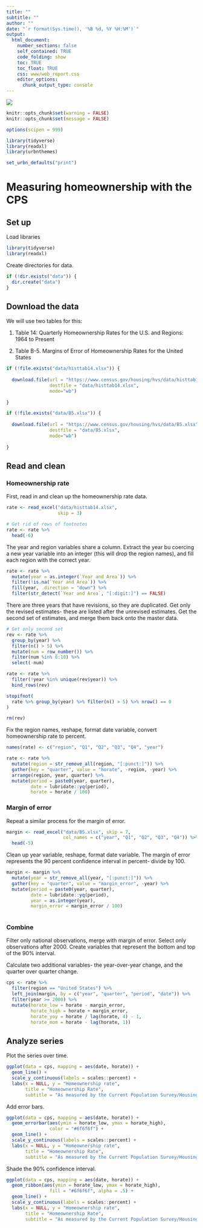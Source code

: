 ```yaml
---
title: ""
subtitle: ""
author: ""
date: "`r format(Sys.time(), '%B %d, %Y %H:%M')`"
output:
  html_document:
    number_sections: false
    self_contained: TRUE
    code_folding: show
    toc: TRUE
    toc_float: TRUE
    css: www/web_report.css
    editor_options:
      chunk_output_type: console
---
```


<link rel="stylesheet" href="//fonts.googleapis.com/css?family=Lato" />

![](www/images/urban-institute-logo.png)


```r
knitr::opts_chunk$set(warning = FALSE)
knitr::opts_chunk$set(message = FALSE)
```

```r
options(scipen = 999)

library(tidyverse)
library(readxl)
library(urbnthemes)

set_urbn_defaults("print")
```


# Measuring homeownership with the CPS

## Set up

Load libraries

```r
library(tidyverse)
library(readxl)
```

Create directories for data.
```r
if (!dir.exists("data")) {
  dir.create("data")
}

```

## Download the data 

We will use two tables for this:

1. Table 14: Quarterly Homeownership Rates for the U.S. and Regions: 1964 to Present

2. Table B-5. Margins of Error of Homeownership Rates for the United States


```r
if (!file.exists("data/histtab14.xlsx")) {
  
  download.file(url = "https://www.census.gov/housing/hvs/data/histtab14.xlsx",
                destfile = "data/histtab14.xlsx",
                mode="wb")
  
}

if (!file.exists("data/B5.xlsx")) {
  
  download.file(url = "https://www.census.gov/housing/hvs/data/B5.xlsx",
                destfile = "data/B5.xlsx",
                mode="wb")
  
}


```

## Read and clean

### Homeownership rate

First, read in and clean up the homeownership rate data.

```r

rate <- read_excel("data/histtab14.xlsx",
                   skip = 3)

# Get rid of rows of footnotes
rate <- rate %>% 
  head(-6)

```

The year and region variables share a column. Extract the year bu coercing a new year variable into an integer (this will drop the region names), and fill each region with the correct year.

```r

rate <- rate %>% 
  mutate(year = as.integer(`Year and Area`)) %>% 
  filter(!is.na(`Year and Area`)) %>% 
  fill(year, .direction = "down") %>% 
  filter(str_detect(`Year and Area`, "[:digit:]") == FALSE) 

```

There are three years that have revisions, so they are duplicated. Get only the revised estimates- these are listed after the unrevised estimates. Get the second set of estimates, and merge them back onto the master data. 

```r

# Get only second set
rev <- rate %>% 
  group_by(year) %>% 
  filter(n() > 5) %>% 
  mutate(num = row_number()) %>% 
  filter(num %in% 6:10) %>% 
  select(-num)

rate <- rate %>% 
  filter(!year %in% unique(rev$year)) %>% 
  bind_rows(rev)

stopifnot(
  rate %>% group_by(year) %>% filter(n() > 5) %>% nrow() == 0
)

rm(rev)

```

Fix the region names, reshape, format date variable, convert homeownership rate to percent.

```r

names(rate) <- c("region", "Q1", "Q2", "Q3", "Q4", "year")

rate <- rate %>% 
  mutate(region = str_remove_all(region, "[:punct:]")) %>% 
  gather(key = "quarter", value = "horate", -region, -year) %>% 
  arrange(region, year, quarter) %>% 
  mutate(period = paste0(year, quarter),
         date = lubridate::yq(period),
         horate = horate / 100)

```

### Margin of error

Repeat a similar process for the margin of error.

```r

margin <- read_excel("data/B5.xlsx", skip = 7,
                     col_names = c("year", "Q1", "Q2", "Q3", "Q4")) %>% 
  head(-5)

```

Clean up year variable, reshape, format date variable. The margin of error represents the 90 percent confidence interval in percent- divide by 100.

```r

margin <- margin %>% 
  mutate(year = str_remove_all(year, "[:punct:]")) %>% 
  gather(key = "quarter", value = "margin_error", -year) %>% 
  mutate(period = paste0(year, quarter),
         date = lubridate::yq(period),
         year = as.integer(year),
         margin_error = margin_error / 100)
  

```

### Combine

Filter only national observations, merge with margin of error. Select only observations after 2000. Create variables that represent the bottom and top of the 90% interval.

Calculate two additional variables- the year-over-year change, and the quarter over quarter change.


```r

cps <- rate %>% 
  filter(region == "United States") %>% 
  left_join(margin, by = c("year", "quarter", "period", "date")) %>% 
  filter(year >= 2000) %>% 
  mutate(horate_low = horate - margin_error,
         horate_high = horate + margin_error,
         horate_yoy = horate / lag(horate, 4) - 1,
         horate_mom = horate - lag(horate, 1))

```


## Analyze series

Plot the series over time.

```r

ggplot(data = cps, mapping = aes(date, horate)) +
  geom_line() +
  scale_y_continuous(labels = scales::percent) +
  labs(x = NULL, y = "Homeownership rate",
       title = "Homeownership Rate",
       subtitle = "As measured by the Current Population Survey/Housing Vacancy Survey")

```

Add error bars.
```r

ggplot(data = cps, mapping = aes(date, horate)) +
  geom_errorbar(aes(ymin = horate_low, ymax = horate_high),
                color = "#6f6f6f") +
  geom_line() +
  scale_y_continuous(labels = scales::percent) +
  labs(x = NULL, y = "Homeownership rate",
       title = "Homeownership Rate",
       subtitle = "As measured by the Current Population Survey/Housing Vacancy Survey")

```

Shade the 90% confidence interval.

```r
ggplot(data = cps, mapping = aes(date, horate)) +
  geom_ribbon(aes(ymin = horate_low, ymax = horate_high),
                fill = "#6f6f6f", alpha = .5) +
  geom_line() +
  scale_y_continuous(labels = scales::percent) +
  labs(x = NULL, y = "Homeownership rate",
       title = "Homeownership Rate",
       subtitle = "As measured by the Current Population Survey/Housing Vacancy Survey")
```